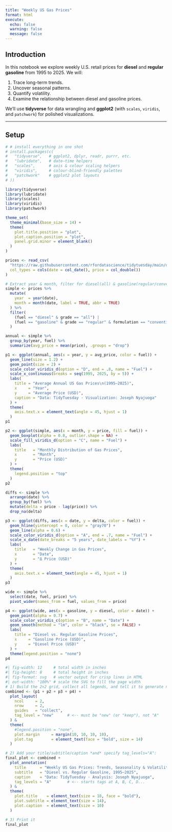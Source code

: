 ```yaml
---
title: "Weekly US Gas Prices"
format: html
execute:
  echo: false
  warning: false
  message: false
---
```


## Introduction

In this notebook we explore weekly U.S. retail prices for **diesel** and **regular gasoline** from 1995 to 2025. We will:

1. Trace long-term trends.
2. Uncover seasonal patterns.
3. Quantify volatility.
4. Examine the relationship between diesel and gasoline prices.

We’ll use **tidyverse** for data wrangling and **ggplot2** (with `scales`, `viridis`, and `patchwork`) for polished visualizations.

---

## Setup

```r

# # install everything in one shot
# install.packages(c(
#   "tidyverse",   # ggplot2, dplyr, readr, purrr, etc.
#   "lubridate",   # date–time helpers
#   "scales",      # axis & colour scaling helpers
#   "viridis",     # colour-blind-friendly palettes
#   "patchwork"    # ggplot2 plot layouts
# ))

library(tidyverse)
library(lubridate)
library(scales)
library(viridis)
library(patchwork)

theme_set(
  theme_minimal(base_size = 14) +
  theme(
    plot.title.position = "plot",
    plot.caption.position = "plot",
    panel.grid.minor = element_blank()
  )
)
```

```r
prices <- read_csv(
  "https://raw.githubusercontent.com/rfordatascience/tidytuesday/main/data/2025/2025-07-01/weekly_gas_prices.csv",
  col_types = cols(date = col_date(), price = col_double())
)

# Extract year & month, filter for diesel(all) & gasoline(regular/conventional)
simple <- prices %>%
  mutate(
    year  = year(date),
    month = month(date, label = TRUE, abbr = TRUE)
  ) %>%
  filter(
    (fuel == "diesel" & grade == "all") |
    (fuel == "gasoline" & grade == "regular" & formulation == "conventional")
  )
```


```r
annual <- simple %>%
  group_by(year, fuel) %>%
  summarize(avg_price = mean(price), .groups = "drop")

p1 <- ggplot(annual, aes(x = year, y = avg_price, color = fuel)) +
  geom_line(size = 1.2) +
  geom_point(size = 2) +
  scale_color_viridis_d(option = "D", end = .8, name = "Fuel") +
  scale_x_continuous(breaks = seq(1995, 2025, by = 5)) +
  labs(
    title = "Average Annual US Gas Prices\n(1995–2025)",
    x     = "Year",
    y     = "Average Price (USD)",
    caption = "Data: TidyTuesday · Visualization: Joseph Nyajuoga"
  ) +
  theme(
    axis.text.x = element_text(angle = 45, hjust = 1)
  )
p1

```


```r
p2 <- ggplot(simple, aes(x = month, y = price, fill = fuel)) +
  geom_boxplot(alpha = 0.8, outlier.shape = NA) +
  scale_fill_viridis_d(option = "C", name = "Fuel") +
  labs(
    title   = "Monthly Distribution of Gas Prices",
    x       = "Month",
    y       = "Price (USD)"
  ) +
  theme(
    legend.position = "top"
  )
p2

```


```r
diffs <- simple %>%
  arrange(date) %>%
  group_by(fuel) %>%
  mutate(delta = price - lag(price)) %>%
  drop_na(delta)

p3 <- ggplot(diffs, aes(x = date, y = delta, color = fuel)) +
  geom_hline(yintercept = 0, color = "gray70") +
  geom_line(alpha = 0.6) +
  scale_color_viridis_d(option = "A", end = .7, name = "Fuel") +
  scale_x_date(date_breaks = "5 years", date_labels = "%Y") +
  labs(
    title   = "Weekly Change in Gas Prices",
    x       = "Date",
    y       = "Δ Price (USD)"
  ) +
  theme(
    axis.text.x = element_text(angle = 45, hjust = 1)
  )
p3

```


```r
wide <- simple %>%
  select(date, fuel, price) %>%
  pivot_wider(names_from = fuel, values_from = price)

p4 <- ggplot(wide, aes(x = gasoline, y = diesel, color = date)) +
  geom_point(alpha = 0.7) +
  scale_color_viridis_c(option = "B", name = "Date") +
  geom_smooth(method = "lm", color = "black", se = FALSE) +
  labs(
    title = "Diesel vs. Regular Gasoline Prices",
    x     = "Gasoline Price (USD)",
    y     = "Diesel Price (USD)"
  ) +
  theme(legend.position = "none")
p4

```


```r
#| fig-width: 12     # total width in inches
#| fig-height: 8     # total height in inches
#| fig-format: svg   # vector output for crisp lines in HTML
#| out-width: "100%" # scale the SVG to fill the page width
# 1) Build the 2×2 grid, collect all legends, and tell it to generate new tags:
combined <- (p1 + p2 + p3 + p4) +
  plot_layout(
    ncol     = 2,
    nrow     = 2,
    guides   = "collect",
    tag_level = "new"      # <-- must be "new" (or "keep"), not "A"
  ) & 
  theme(
    #legend.position = "none",
    plot.margin     = margin(10, 10, 10, 10),
    plot.tag        = element_text(face = "bold", size = 14)
  )

# 2) Add your title/subtitle/caption *and* specify tag_levels="A":
final_plot <- combined +
  plot_annotation(
    title      = "Weekly US Gas Prices: Trends, Seasonality & Volatility",
    subtitle   = "Diesel vs. Regular Gasoline, 1995–2025",
    caption    = "Data: TidyTuesday · Analysis: Joseph Nyajuoga",
    tag_levels = "A"       # <-- starts tags at A, B, C, D...
  ) & 
  theme(
    plot.title    = element_text(size = 18, face = "bold"),
    plot.subtitle = element_text(size = 14),
    plot.caption  = element_text(size = 10)
  )

# 3) Print it
final_plot

```


